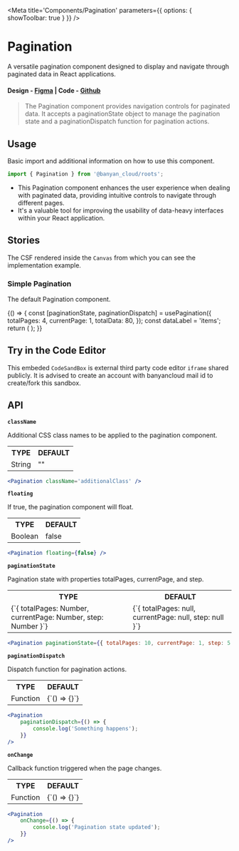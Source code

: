 

<Meta title='Components/Pagination' parameters={{ options: { showToolbar: true } }} />

# Pagination

A versatile pagination component designed to display and navigate through paginated data in React applications.

#### Design - [Figma](https://www.figma.com/file/e9opoAtQHBo4vFd6u0Co98/Component-Library?type=design&node-id=1712-44479&mode=design&t=0c2K2ujwYT3NGWlW-0) | Code - [Github](https://github.com/banyandata-cloud/roots/tree/main/components/pagination)

> The Pagination component provides navigation controls for paginated data. It accepts a paginationState object to manage the pagination state and a paginationDispatch function for pagination actions.

## Usage

Basic import and additional information on how to use this component.

```js
import { Pagination } from '@banyan_cloud/roots';
```

-   This Pagination component enhances the user experience when dealing with paginated data, providing intuitive controls to navigate through different pages.
-   It's a valuable tool for improving the usability of data-heavy interfaces within your React application.

## Stories

The CSF rendered inside the `Canvas` from which you can see the implementation example.

### Simple Pagination

The default Pagination component.

<Canvas>
	<Story name='Default Pagination'>
		{() => {
			const [paginationState, paginationDispatch] = usePagination({
				totalPages: 4,
				currentPage: 1,
				totalData: 80,
			});
			const dataLabel = 'items';
			return (
				<ThemedContainer theme='light'>
					<Pagination
						loading={false}
						dataLabel={dataLabel}
						{...{
							paginationState,
							paginationDispatch,
						}}
					/>
				</ThemedContainer>
			);
		}}
	</Story>
</Canvas>

## Try in the Code Editor

This embeded `CodeSandBox` is external third party code editor `iframe` shared publicly. It is advised to create an account with banyancloud mail id to create/fork this sandbox.

## API

**`className`**

Additional CSS class names to be applied to the pagination component.

<table style={{ width: '100%' }}>
	<tr>
		<th style={{ textAlign: 'left', width: '50%' }}>TYPE</th>
		<th style={{ textAlign: 'left', width: '50%' }}>DEFAULT</th>
	</tr>
	<tr>
		<td>String</td>
		<td>""</td>
	</tr>
</table>

```jsx
<Pagination className='additionalClass' />
```

**`floating`**

If true, the pagination component will float.

<table style={{ width: '100%' }}>
	<tr>
		<th style={{ textAlign: 'left', width: '50%' }}>TYPE</th>
		<th style={{ textAlign: 'left', width: '50%' }}>DEFAULT</th>
	</tr>
	<tr>
		<td>Boolean</td>
		<td>false</td>
	</tr>
</table>

```jsx
<Pagination floating={false} />
```

**`paginationState`**

Pagination state with properties totalPages, currentPage, and step.

<table style={{ width: '100%' }}>
	<tr>
		<th style={{ textAlign: 'left', width: '50%' }}>TYPE</th>
		<th style={{ textAlign: 'left', width: '50%' }}>DEFAULT</th>
	</tr>
	<tr>
		<td>{`{ totalPages: Number, currentPage: Number, step: Number }`}</td>
		<td>{`{ totalPages: null, currentPage: null, step: null }`}</td>
	</tr>
</table>

```jsx
<Pagination paginationState={{ totalPages: 10, currentPage: 1, step: 5 }} />
```

**`paginationDispatch`**

Dispatch function for pagination actions.

<table style={{ width: '100%' }}>
	<tr>
		<th style={{ textAlign: 'left', width: '50%' }}>TYPE</th>
		<th style={{ textAlign: 'left', width: '50%' }}>DEFAULT</th>
	</tr>
	<tr>
		<td>Function</td>
		<td>{`() => {}`}</td>
	</tr>
</table>

```jsx
<Pagination
	paginationDispatch={() => {
		console.log('Something happens');
	}}
/>
```

**`onChange`**

Callback function triggered when the page changes.

<table style={{ width: '100%' }}>
	<tr>
		<th style={{ textAlign: 'left', width: '50%' }}>TYPE</th>
		<th style={{ textAlign: 'left', width: '50%' }}>DEFAULT</th>
	</tr>
	<tr>
		<td>Function</td>
		<td>{`() => {}`}</td>
	</tr>
</table>

```jsx
<Pagination
	onChange={() => {
		console.log('Pagination state updated');
	}}
/>
```
